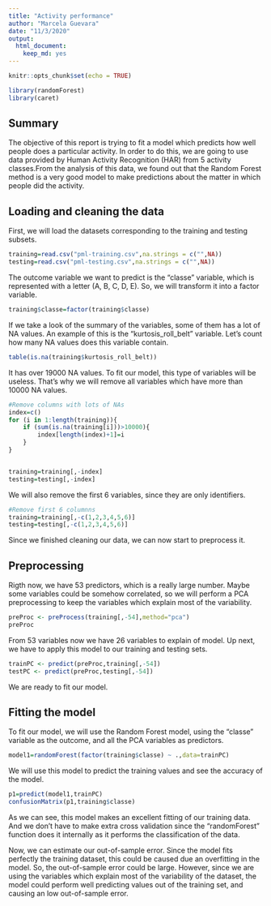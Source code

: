 ---
title: "Activity performance"
author: "Marcela Guevara"
date: "11/3/2020"
output:
  html_document:
    keep_md: yes
---

```{r setup, include=FALSE}
knitr::opts_chunk$set(echo = TRUE)
```

```{r, echo=F,results=F}
library(randomForest)
library(caret)
```


## Summary
The objective of this report is trying to fit a model which predicts how well people does a particular activity. In order to do this, we are going to use data provided by Human Activity Recognition (HAR) from 5 activity classes.From the analysis of this data, we found out that the Random Forest method is a very good model to make predictions about the matter in which people did the activity.

## Loading and cleaning the data

First, we will load the datasets corresponding to the training and testing subsets.

```{r}
training=read.csv("pml-training.csv",na.strings = c("",NA))
testing=read.csv("pml-testing.csv",na.strings = c("",NA))

```

The outcome variable we want to predict is the "classe" variable, which is represented with a letter (A, B, C, D, E). So, we will transform it into a factor variable.

```{r}
training$classe=factor(training$classe)
```

If we take a look of the summary of the variables, some of them has a lot of NA values. An example of this is the "kurtosis_roll_belt" variable. Let's count how many NA values does this variable contain.

```{r}
table(is.na(training$kurtosis_roll_belt))
```

It has over 19000 NA values. To fit our model, this type of variables will be useless. That's why we will remove all variables which have more than 10000 NA values.

```{r}
#Remove columns with lots of NAs
index=c()
for (i in 1:length(training)){
    if (sum(is.na(training[i]))>10000){
        index[length(index)+1]=i
    }
}


training=training[,-index]    
testing=testing[,-index]
```

We will also remove the first 6 variables, since they are only identifiers.

```{r}
#Remove first 6 columnns
training=training[,-c(1,2,3,4,5,6)]
testing=testing[,-c(1,2,3,4,5,6)]
```

Since we finished cleaning our data, we can now start to preprocess it.

## Preprocessing

Rigth now, we have 53 predictors, which is a really large number. Maybe some variables could be somehow correlated, so we will perform a PCA preprocessing to keep the variables which explain most of the variability.

```{r}
preProc <- preProcess(training[,-54],method="pca")
preProc
```

From 53 variables now we have 26 variables to explain of model. Up next, we have to apply this model to our training and testing sets.

```{r}
trainPC <- predict(preProc,training[,-54])
testPC <- predict(preProc,testing[,-54])
```

We are ready to fit our model.


## Fitting the model

To fit our model, we will use the Random Forest model, using the "classe" variable as the outcome, and all the PCA variables as predictors.

```{r}
model1=randomForest(factor(training$classe) ~ .,data=trainPC)
```

We will use this model to predict the training values and see the accuracy of the model.

```{r}
p1=predict(model1,trainPC)
confusionMatrix(p1,training$classe)
```

As we can see, this model makes an excellent fitting of our training data. And we don't have to make extra cross validation since the "randomForest" function does it internally as it performs the classification of the data.

Now, we can estimate our out-of-sample error. Since the model fits perfectly the training dataset, this could be caused due an overfitting in the model. So, the out-of-sample error could be large. However, since we are using the variables which explain most of the variability of the dataset, the model could perform well predicting values out of the training set, and causing an low out-of-sample error.

